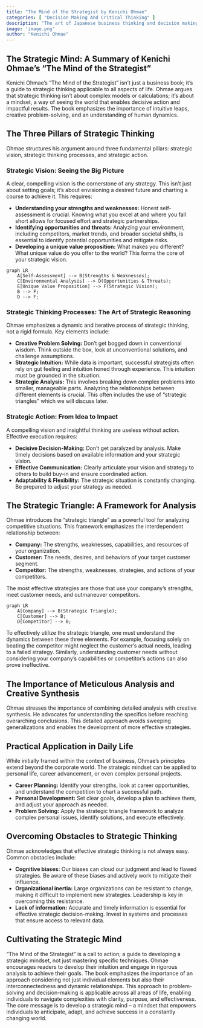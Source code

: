 ```yaml
---
title: "The Mind of the Strategist by Kenichi Ohmae"
categories: [ "Decision Making And Critical Thinking" ]
description: "The art of Japanese business thinking and decision making"
image: 'image.png'
author: "Kenichi Ohmae"
---
```

## The Strategic Mind: A Summary of Kenichi Ohmae's "The Mind of the Strategist"

Kenichi Ohmae's "The Mind of the Strategist" isn't just a business book; it's a guide to strategic thinking applicable to all aspects of life. Ohmae argues that strategic thinking isn't about complex models or calculations; it's about a mindset, a way of seeing the world that enables decisive action and impactful results. The book emphasizes the importance of intuitive leaps, creative problem-solving, and an understanding of human dynamics.


##  The Three Pillars of Strategic Thinking

Ohmae structures his argument around three fundamental pillars: strategic vision, strategic thinking processes, and strategic action.

### Strategic Vision: Seeing the Big Picture

A clear, compelling vision is the cornerstone of any strategy. This isn't just about setting goals; it's about envisioning a desired future and charting a course to achieve it.  This requires:

* **Understanding your strengths and weaknesses:**  Honest self-assessment is crucial.  Knowing what you excel at and where you fall short allows for focused effort and strategic partnerships.
* **Identifying opportunities and threats:**  Analyzing your environment, including competitors, market trends, and broader societal shifts, is essential to identify potential opportunities and mitigate risks.
* **Developing a unique value proposition:**  What makes you different?  What unique value do you offer to the world?  This forms the core of your strategic vision.

```mermaid
graph LR
    A[Self-Assessment] --> B(Strengths & Weaknesses);
    C[Environmental Analysis] --> D(Opportunities & Threats);
    E[Unique Value Proposition] --> F(Strategic Vision);
    B --> F;
    D --> F;
```

### Strategic Thinking Processes: The Art of Strategic Reasoning

Ohmae emphasizes a dynamic and iterative process of strategic thinking, not a rigid formula.  Key elements include:

* **Creative Problem Solving:**  Don't get bogged down in conventional wisdom.  Think outside the box, look at unconventional solutions, and challenge assumptions.
* **Strategic Intuition:** While data is important, successful strategists often rely on gut feeling and intuition honed through experience.  This intuition must be grounded in the situation.
* **Strategic Analysis:**  This involves breaking down complex problems into smaller, manageable parts.  Analyzing the relationships between different elements is crucial.  This often includes the use of "strategic triangles" which we will discuss later.


### Strategic Action: From Idea to Impact

A compelling vision and insightful thinking are useless without action.  Effective execution requires:

* **Decisive Decision-Making:**  Don't get paralyzed by analysis.  Make timely decisions based on available information and your strategic vision.
* **Effective Communication:**  Clearly articulate your vision and strategy to others to build buy-in and ensure coordinated action.
* **Adaptability & Flexibility:** The strategic situation is constantly changing. Be prepared to adjust your strategy as needed.


## The Strategic Triangle: A Framework for Analysis

Ohmae introduces the "strategic triangle" as a powerful tool for analyzing competitive situations. This framework emphasizes the interdependent relationship between:

* **Company:**  The strengths, weaknesses, capabilities, and resources of your organization.
* **Customer:** The needs, desires, and behaviors of your target customer segment.
* **Competitor:**  The strengths, weaknesses, strategies, and actions of your competitors.

The most effective strategies are those that use your company's strengths, meet customer needs, and outmaneuver competitors.

```mermaid
graph LR
    A[Company] --> B(Strategic Triangle);
    C[Customer] --> B;
    D[Competitor] --> B;
```

To effectively utilize the strategic triangle, one must understand the dynamics between these three elements. For example, focusing solely on beating the competitor might neglect the customer's actual needs, leading to a failed strategy.  Similarly, understanding customer needs without considering your company's capabilities or competitor's actions can also prove ineffective.

##  The Importance of Meticulous Analysis and Creative Synthesis

Ohmae stresses the importance of combining detailed analysis with creative synthesis. He advocates for understanding the specifics before reaching overarching conclusions. This detailed approach avoids sweeping generalizations and enables the development of more effective strategies.

##  Practical Application in Daily Life

While initially framed within the context of business, Ohmae's principles extend beyond the corporate world.  The strategic mindset can be applied to personal life, career advancement, or even complex personal projects.

* **Career Planning:** Identify your strengths, look at career opportunities, and understand the competition to chart a successful path.
* **Personal Development:** Set clear goals, develop a plan to achieve them, and adjust your approach as needed.
* **Problem Solving:**  Apply the strategic triangle framework to analyze complex personal issues, identify solutions, and execute effectively.


##  Overcoming Obstacles to Strategic Thinking

Ohmae acknowledges that effective strategic thinking is not always easy.  Common obstacles include:

* **Cognitive biases:** Our biases can cloud our judgment and lead to flawed strategies. Be aware of these biases and actively work to mitigate their influence.
* **Organizational inertia:** Large organizations can be resistant to change, making it difficult to implement new strategies. Leadership is key in overcoming this resistance.
* **Lack of information:**  Accurate and timely information is essential for effective strategic decision-making.  Invest in systems and processes that ensure access to relevant data.


##  Cultivating the Strategic Mind

"The Mind of the Strategist" is a call to action; a guide to developing a strategic mindset, not just mastering specific techniques. Ohmae encourages readers to develop their intuition and engage in rigorous analysis to achieve their goals. The book emphasizes the importance of an approach considering not just individual elements but also their interconnectedness and dynamic relationships. This approach to problem-solving and decision-making is applicable across all areas of life, enabling individuals to navigate complexities with clarity, purpose, and effectiveness. The core message is to develop a strategic mind – a mindset that empowers individuals to anticipate, adapt, and achieve success in a constantly changing world.

